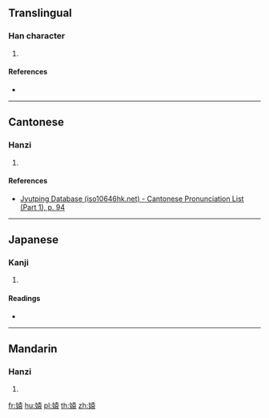 ==Translingual==

===Han character===
{{Han char|rn=38|rad=女|as=10|sn=13|four=44432|canj=VGRV|ids=⿰女袁}}

# {{defn|Han|sort=女10}}

====References====
* {{Han ref|kx=0268.060|dkj=06574|hdz=21070.130|uh=5AB4|ud=23220|bh=DD43|bd=56643}}

----

==Cantonese==

===Hanzi===
{{yue-hanzi|jyut=[[jyun4]]|y=yun4}}

# {{defn|lang=yue|sort=女10}}

====References====
* [http://www.iso10646hk.net/jp/document/download.jsp Jyutping Database (iso10646hk.net) - Cantonese Pronunciation List (Part 1), p. 94]

----

==Japanese==

===Kanji===
{{ja-kanji|grade=|rs=女10}}

# {{defn|lang=ja|sort=女10}}

====Readings====
* {{ja-readings|on=[[えん]] (en), [[おん]] (on)|kun=}}

----

==Mandarin==

===Hanzi===
{{cmn-hanzi|pin=[[yuán]] ([[yuan2]])|wg=yüan<sup>2</sup>}}

# {{defn|lang=cmn|sort=女10}}

[[fr:媴]]
[[hu:媴]]
[[pl:媴]]
[[th:媴]]
[[zh:媴]]